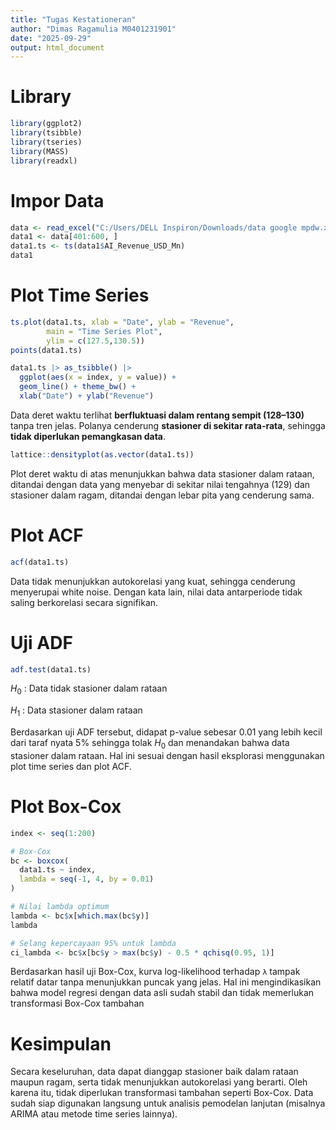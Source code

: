 ---
title: "Tugas Kestationeran"
author: "Dimas Ragamulia M0401231901"
date: "2025-09-29"
output: html_document
---

# Library

```{r}
library(ggplot2)
library(tsibble)
library(tseries)
library(MASS)
library(readxl)
```

# Impor Data

```{r}
data <- read_excel("C:/Users/DELL Inspiron/Downloads/data google mpdw.xlsx")
data1 <- data[401:600, ]
data1.ts <- ts(data1$AI_Revenue_USD_Mn)
data1
```

# Plot Time Series

```{r}
ts.plot(data1.ts, xlab = "Date", ylab = "Revenue", 
        main = "Time Series Plot",
        ylim = c(127.5,130.5))
points(data1.ts)
```

```{r}
data1.ts |> as_tsibble() |> 
  ggplot(aes(x = index, y = value)) +
  geom_line() + theme_bw() +
  xlab("Date") + ylab("Revenue")
```

Data deret waktu terlihat **berfluktuasi dalam rentang sempit (128–130)** tanpa tren jelas. Polanya cenderung **stasioner di sekitar rata-rata**, sehingga **tidak diperlukan pemangkasan data**.

```{r}
lattice::densityplot(as.vector(data1.ts))
```

Plot deret waktu di atas menunjukkan bahwa data stasioner dalam rataan, ditandai dengan data yang menyebar di sekitar nilai tengahnya (129) dan stasioner dalam ragam, ditandai dengan lebar pita yang cenderung sama.

# Plot ACF

```{r}
acf(data1.ts)
```

Data tidak menunjukkan autokorelasi yang kuat, sehingga cenderung menyerupai white noise. Dengan kata lain, nilai data antarperiode tidak saling berkorelasi secara signifikan.

# Uji ADF

```{r}
adf.test(data1.ts)
```

$H_0$ : Data tidak stasioner dalam rataan

$H_1$ : Data stasioner dalam rataan

Berdasarkan uji ADF tersebut, didapat p-value sebesar 0.01 yang lebih kecil dari taraf nyata 5% sehingga tolak $H_0$ dan menandakan bahwa data stasioner dalam rataan. Hal ini sesuai dengan hasil eksplorasi menggunakan plot time series dan plot ACF.

# Plot Box-Cox

```{r}
index <- seq(1:200)

# Box-Cox
bc <- boxcox(
  data1.ts ~ index,
  lambda = seq(-1, 4, by = 0.01)
)

# Nilai lambda optimum
lambda <- bc$x[which.max(bc$y)]
lambda

# Selang kepercayaan 95% untuk lambda
ci_lambda <- bc$x[bc$y > max(bc$y) - 0.5 * qchisq(0.95, 1)]
```

Berdasarkan hasil uji Box-Cox, kurva log-likelihood terhadap `λ` tampak relatif datar tanpa menunjukkan puncak yang jelas. Hal ini mengindikasikan bahwa model regresi dengan data asli sudah stabil dan tidak memerlukan transformasi Box-Cox tambahan

# Kesimpulan

Secara keseluruhan, data dapat dianggap stasioner baik dalam rataan maupun ragam, serta tidak menunjukkan autokorelasi yang berarti. Oleh karena itu, tidak diperlukan transformasi tambahan seperti Box-Cox. Data sudah siap digunakan langsung untuk analisis pemodelan lanjutan (misalnya ARIMA atau metode time series lainnya).
